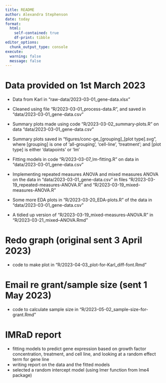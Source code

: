 ```yaml
---
title: README
author: Alexandra Stephenson
date: today
format: 
  html:
    self-contained: true
    df-print: tibble
editor_options:
  chunk_output_type: console
execute:
  warning: false
  message: false
---
```


# Data provided on 1st March 2023

-   Data from Karl in "raw-data/2023-03-01_gene-data.xlsx"

-   Cleaned using file "R/2023-03-01_process-data.R", and saved in "data/2023-03-01_gene-data.csv"

-   Summary plots made using code "R/2023-03-02_summary-plots.R" on data "data/2023-03-01_gene-data.csv"

-   Summary plots saved in "figures/conc-ge\_\[grouping\]\_\[plot type\].svg", where \[grouping\] is one of 'all-grouping', 'cell-line', 'treatment'; and \[plot type\] is either 'datapoints' or 'lm'

-   Fitting models in code "R/2023-03-07_lm-fitting.R" on data in "data/2023-03-01_gene-data.csv"

-   Implementing repeated measures ANOVA and mixed measures ANOVA on the data in "data/2023-03-01_gene-data.csv" in files "R/2023-03-19_repeated-measures-ANOVA.R" and "R/2023-03-19_mixed-measures-ANOVA.R"

-   Some more EDA plots in "R/2023-03-20_EDA-plots.R" of the data in "data/2023-03-01_gene-data.csv"

-   A tidied up version of "R/2023-03-19_mixed-measures-ANOVA.R" in "R/2023-03-21_mixed--ANOVA.Rmd"

# Redo graph (original sent 3 April 2023)

-   code to make plot in "R/2023-04-03_plot-for-Karl_diff-font.Rmd"

# Email re grant/sample size (sent 1 May 2023)

-   code to calculate sample size in "R/2023-05-02_sample-size-for-grant.Rmd"

# IMRaD report

-   fitting models to predict gene expression based on growth factor concentration, treatment, and cell line, and looking at a random effect term for gene line
-   writing report on the data and the fitted models
-   selected a random intercept model (using lmer function from lme4 package)
